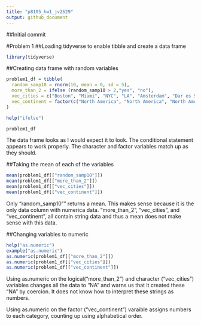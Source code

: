 ```yaml
---
title: "p8105_hw1_jv2629"
output: github_document
---
```

##Initial commit

#Problem 1
##Loading tidyverse to enable tibble and create a data frame
```r
library(tidyverse)
```

##Creating data frame with random variables
```r
problem1_df = tibble(
  random_samp10 = rnorm(10, mean = 0, sd = 5),
  more_than_2 = ifelse (random_samp10 > 2,"yes", "no"),
  vec_cities = c("Boston", "Miami", "NYC", "LA", "Amsterdam", "Dar es Salaam", "Kampala", "Tel Aviv", "Rome", "Stockholm"),
  vec_continent = factor(c("North America", "North America", "North America", "North America", "Europe", "Africa", "Asia", "Asia", "Europe", "Europe"))
)

help("ifelse")

problem1_df
```
The data frame looks as I would expect it to look. The conditional statement appears to work properly. The character and factor variables match up as they should.

##Taking the mean of each of the variables
```r
mean(problem1_df[["random_samp10"]])
mean(problem1_df[["more_than_2"]])
mean(problem1_df[["vec_cities"]])
mean(problem1_df[["vec_continent"]])
```
Only "random_samp10"" returns a mean. This makes sense because it is the only data column with numerica data. "more_than_2", "vec_cities", and "vec_continent", all contain string data and thus a mean does not make sense with this data. 

##Changing variables to numeric
```r
help("as.numeric")
example("as.numeric")
as.numeric(problem1_df[["more_than_2"]])
as.numeric(problem1_df[["vec_cities"]])
as.numeric(problem1_df[["vec_continent"]])
```
Using as.numeric on the logical("more_than_2") and character ("vec_cities") variables changes all the data to "NA" and warns us that it created these "NA" by coercion. It does not know how to interpret these strings as numbers. 

Using as.numeric on the factor ("vec_continent") varaible assigns numbers to each category, counting up using alphabetical order. 
